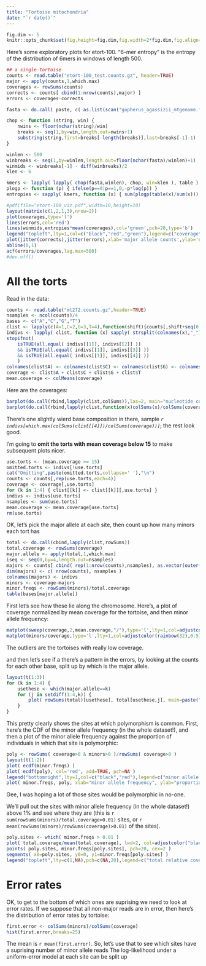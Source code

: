 ```yaml
---
title: "Tortoise mitochondria"
date: "`r date()`"
---
```


```r
fig.dim <- 5
knitr::opts_chunk$set(fig.height=fig.dim,fig.width=2*fig.dim,fig.align='center')
```

Here's some exploratory plots for etort-100.
"6-mer entropy" is the entropy of the distribution of 6mers in windows of length 500.


```r
## a single tortoise
counts <- read.table("etort-100_test.counts.gz", header=TRUE)
major <- apply(counts,1,which.max)
coverages <- rowSums(counts)
corrects <- counts[ cbind(1:nrow(counts),major) ]
errors <- coverages-corrects

fasta <- do.call( paste, c( as.list(scan("gopherus_agassizii_mtgenome.fasta",skip=1,what="char",sep="")), list(sep='') ) )

chop <- function (string, win) {
    nwins <- floor(nchar(string)/win)
    breaks <- seq(1,by=win,length.out=nwins+1)
    substring(string,first=breaks[-length(breaks)],last=breaks[-1]-1)
}

winlen <- 500
winbreaks <- seq(1,by=winlen,length.out=floor(nchar(fasta)/winlen)+1)
winmids <- winbreaks[-1] - diff(winbreaks)/2
klen <- 6

kmers <- lapply( lapply( chop(fasta,winlen), chop, win=klen ), table )
plogp <- function (p) { ifelse(p==0|p==1,0,-p*log(p)) }
entropies <- sapply( kmers, function (x) { sum(plogp(table(x)/sum(x))) } )

#pdf(file="etort-100_viz.pdf",width=10,height=10)
layout(matrix(c(1,2,1,3),nrow=2))
plot(coverages,type='l')
lines(errors,col='red')
lines(winmids,entropies*mean(coverages),col='green',pch=20,type='b')
legend("topleft",lty=1,col=c("black","red","green"),legend=c("coverage","nonmajor allele count","6mer entropy"))
plot(jitter(corrects),jitter(errors),xlab='major allele counts',ylab='nonmajor allele counts',pch=20,cex=0.5,col=adjustcolor("black",0.25))
abline(0,1)
acf(errors/coverages,lag.max=500)
#dev.off()
```

All the torts
=============

Read in the data:
```r
counts <- read.table("mt272.counts.gz",header=TRUE)
nsamples <- ncol(counts)/4
bases <- c("A","C","G","T")
clist <- lapply(c(A=1,C=2,G=3,T=4),function(shift){counts[,shift+seq(0,by=4,length.out=nsamples)]})
indivs <- lapply( clist, function (x) sapply( strsplit(colnames(x),"_"), "[", 1 ) )
stopifnot( 
    isTRUE(all.equal( indivs[[1]], indivs[[2]] )) 
    && isTRUE(all.equal( indivs[[1]], indivs[[3]] )) 
    && isTRUE(all.equal( indivs[[1]], indivs[[4]] )) 
    )
colnames(clist$A) <- colnames(clist$C) <- colnames(clist$G) <- colnames(clist$T) <- indivs <- indivs[[1]]
coverage <- clist$A + clist$C + clist$G + clist$T
mean.coverage <- colMeans(coverage)
```

Here are the coverages:
```r
barplot(do.call(rbind,lapply(clist,colSums)),las=2, main="nucleotide counts")
barplot(do.call(rbind,lapply(clist,function(x)colSums(x)/colSums(coverage))),las=2, main="nucleotide frequencies")
```
There's one slightly wierd base composition in there, sample *`r indivs[which.max(colSums(clist[[4]])/colSums(coverage))]`*; the rest look good.

I'm going to **omit the torts with mean coverage below 15** to make subsequent plots nicer.
```r
use.torts <- (mean.coverage >= 15)
omitted.torts <- indivs[!use.torts]
cat("Omitting",paste(omitted.torts,collapse=' '),"\n")
counts <- counts[,rep(use.torts,each=4)]
coverage <- coverage[,use.torts]
for (k in 1:4) { clist[[k]] <- clist[[k]][,use.torts] }
indivs <- indivs[use.torts]
nsamples <- sum(use.torts)
mean.coverage <- mean.coverage[use.torts]
rm(use.torts)
```


OK, let's pick the major allele at each site,
then count up how many minors each tort has
```r
total <- do.call(cbind,lapply(clist,rowSums))
total.coverage <- rowSums(coverage)
major.allele <- apply(total,1,which.max)
iseq <- seq(0,by=4,length.out=nsamples)
majors <- counts[ cbind( rep(1:nrow(counts),nsamples), as.vector(outer(major.allele,iseq,"+")) ) ]
dim(majors) <- c( nrow(counts), nsamples )
colnames(majors) <- indivs
minors <- coverage-majors
minor.freqs <- rowSums(minors)/total.coverage
table(bases[major.allele])
```

First let's see how these lie along the chromosome.
Here's, a plot of coverage normalized by mean coverage for the tortoise,
and then minor allele frequency:
```r
matplot(sweep(coverage,2,mean.coverage,"/"),type='l',lty=1,col=adjustcolor(rainbow(32),0.5),main="coverage")
matplot(minors/coverage,type='l',lty=1,col=adjustcolor(rainbow(32),0.5),main="minor allele(s) frequency")
```
The outliers are the tortoises with really low coverage.

and then let's see if a there's a pattern in the errors,
by looking at the counts for each other base, split up by which is the major allele.
```r
layout(t(1:3))
for (k in 1:4) {
    usethese <- which(major.allele==k)
    for (j in setdiff(1:4,k)) {
        plot( rowSums(total)[usethese], total[usethese,j], main=paste("major:",bases[k],"other:",bases[j]), xlab="coverage", ylab=paste(bases[j],"count") )
    }
}
```

This pretty clearly shows the sites at which polymorphism is common.
First, here's the CDF of the minor allele frequency (in the whole dataset!),
and then a plot of the minor allele frequency against the proportion of individuals
in which that site is polymorphic:
```r
poly <- rowSums( coverage>0 & minors>0 )/rowSums( coverage>0 )
layout(t(1:2))
plot( ecdf(minor.freqs) )
plot( ecdf(poly), col='red', add=TRUE, pch=NA )
legend("bottomright",lty=1,col=c("black","red"),legend=c("minor allele frequency","proportion of polymorphic samples"))
plot( minor.freqs, poly, xlab="minor allele frequency", ylab="proportion of polymorphic samples" )
```
Gee, I was hoping a lot of those sites would be polymorphic in no-one.

We'll pull out the sites with minor allele frequency (in the whole dataset!) above 1% and see where they are
(this is `r sum(rowSums(minors)/total.coverage>0.01)` sites, or `r mean(rowSums(minors)/rowSums(coverage)>0.01)` of the sites).
```r
poly.sites <- which( minor.freqs > 0.01 )
plot( total.coverage/mean(total.coverage), lwd=2, col=adjustcolor("black",0.5), ylim=c(0,1.4), type='l', ylab="" )
points( poly.sites, minor.freqs[poly.sites], pch=20, cex=2 )
segments( x0=poly.sites, y0=0, y1=minor.freqs[poly.sites] )
legend("topleft",lty=c(1,NA),pch=c(NA,20),legend=c("total relative coverage","total minor allele frequency"))
```


Error rates
===========

OK, to get to the bottom of which ones are suprising we need to look at error rates.
If we suppose that all non-major reads are in error,
then here's the distribution of error rates by tortoise:
```r
first.error <- colSums(minors)/colSums(coverage)
hist(first.error,breaks=25)
```
The mean is `r mean(first.error)`.
So, let's use that to see which sites
have a suprising number of minor allele reads
The log-likelihood under a uniform-error model at each site can be split up
